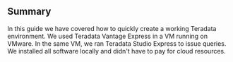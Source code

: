 ## Summary

In this guide we have covered how to quickly create a working Teradata environment. We used Teradata Vantage Express in a VM running on VMware. In the same VM, we ran Teradata Studio Express to issue queries. We installed all software locally and didn't have to pay for cloud resources.